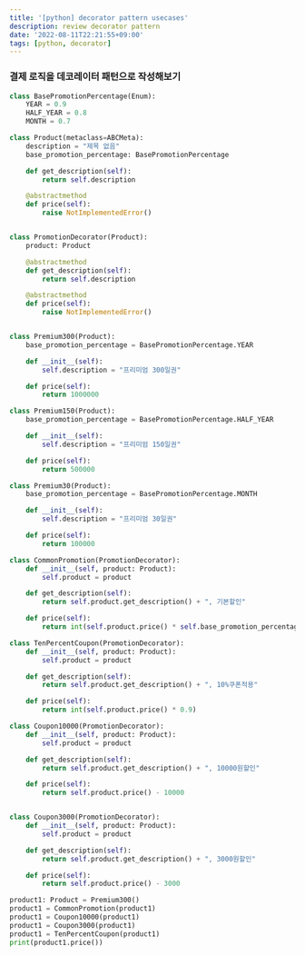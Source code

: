 ```yaml
---
title: '[python] decorator pattern usecases'
description: review decorator pattern
date: '2022-08-11T22:21:55+09:00'
tags: [python, decorator]
---
```


### 결제 로직을 데코레이터 패턴으로 작성해보기

```python
class BasePromotionPercentage(Enum):
    YEAR = 0.9
    HALF_YEAR = 0.8
    MONTH = 0.7

class Product(metaclass=ABCMeta):
    description = "제목 없음"
    base_promotion_percentage: BasePromotionPercentage

    def get_description(self):
        return self.description

    @abstractmethod
    def price(self):
        raise NotImplementedError()


class PromotionDecorator(Product):
    product: Product

    @abstractmethod
    def get_description(self):
        return self.description

    @abstractmethod
    def price(self):
        raise NotImplementedError()


class Premium300(Product):
    base_promotion_percentage = BasePromotionPercentage.YEAR

    def __init__(self):
        self.description = "프리미엄 300일권"

    def price(self):
        return 1000000

class Premium150(Product):
    base_promotion_percentage = BasePromotionPercentage.HALF_YEAR

    def __init__(self):
        self.description = "프리미엄 150일권"

    def price(self):
        return 500000

class Premium30(Product):
    base_promotion_percentage = BasePromotionPercentage.MONTH

    def __init__(self):
        self.description = "프리미엄 30일권"

    def price(self):
        return 100000

class CommonPromotion(PromotionDecorator):
    def __init__(self, product: Product):
        self.product = product

    def get_description(self):
        return self.product.get_description() + ", 기본할인"

    def price(self):
        return int(self.product.price() * self.base_promotion_percentage)

class TenPercentCoupon(PromotionDecorator):
    def __init__(self, product: Product):
        self.product = product

    def get_description(self):
        return self.product.get_description() + ", 10%쿠폰적용"

    def price(self):
        return int(self.product.price() * 0.9)

class Coupon10000(PromotionDecorator):
    def __init__(self, product: Product):
        self.product = product

    def get_description(self):
        return self.product.get_description() + ", 10000원할인"

    def price(self):
        return self.product.price() - 10000


class Coupon3000(PromotionDecorator):
    def __init__(self, product: Product):
        self.product = product

    def get_description(self):
        return self.product.get_description() + ", 3000원할인"

    def price(self):
        return self.product.price() - 3000

product1: Product = Premium300()
product1 = CommonPromotion(product1)
product1 = Coupon10000(product1)
product1 = Coupon3000(product1)
product1 = TenPercentCoupon(product1)
print(product1.price())
```

